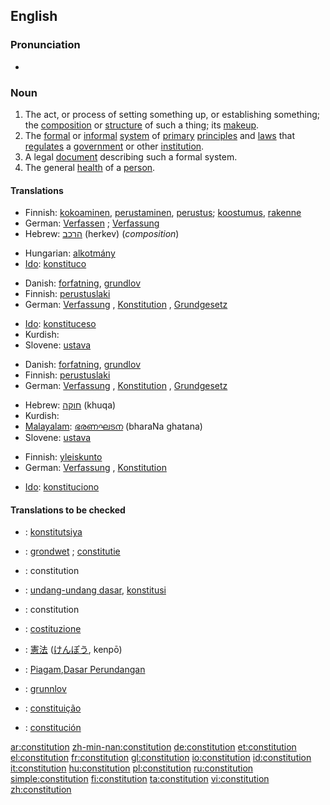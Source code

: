 ==English==

===Pronunciation===
*{{audio|en-us-constitution.ogg|Audio (US)}}

===Noun===
{{wikipedia}}
{{en-noun}}

# The act, or process of setting something up, or establishing something; the [[composition]] or [[structure]] of such a thing; its [[makeup]].
# The [[formal]] or [[informal]] [[system]] of [[primary]] [[principle]]s and [[law]]s that [[regulate]]s a [[government]] or other [[institution]].
# A legal [[document]] describing such a formal system.
# The general [[health]] of a [[person]].

====Translations====
{{trans-top|Act or process of setting something up, or establishing something; composition, structure, makeup}}
*Finnish: [[kokoaminen]], [[perustaminen]], [[perustus]]; [[koostumus]], [[rakenne]]
*German: [[Verfassen]] {{n}}; [[Verfassung]] {{f}}
*Hebrew: [[הרכב]] (herkev) (''composition'') {{m}}
{{trans-mid}}
*Hungarian: [[alkotmány]]
*[[Ido]]: [[konstituco]]
{{trans-bottom}}

{{trans-top|Formal or informal system of primary principles and laws regulating a government or other institutions}}
*Danish: [[forfatning]], [[grundlov]]
*Finnish: [[perustuslaki]]
*German: [[Verfassung]] {{f}}, [[Konstitution]] {{f}}, [[Grundgesetz]] {{f}}
{{trans-mid}}
*[[Ido]]: [[konstituceso]]
*Kurdish: {{KUchar|[[ده‌ستور]]}}
*Slovene: [[ustava]] {{f}}
{{trans-bottom}}

{{trans-top|Legal document describing such a formal system}}
*Danish: [[forfatning]], [[grundlov]]
*Finnish: [[perustuslaki]]
*German: [[Verfassung]] {{f}}, [[Konstitution]] {{f}}, [[Grundgesetz]] {{f}}
{{trans-mid}}
*Hebrew: [[חוקה]] (khuqa) {{f}}
*Kurdish: {{KUchar|[[ده‌ستور]]}}
*[[Malayalam]]: [[ഭരണഘടന]] (bharaNa ghatana)
*Slovene: [[ustava]] {{f}}
{{trans-bottom}}

{{trans-top|General health of a person}}
*Finnish: [[yleiskunto]]
*German: [[Verfassung]] {{f}}, [[Konstitution]] {{f}}
{{trans-mid}}
*[[Ido]]: [[konstituciono]]
{{trans-bottom}}

====Translations to be checked====
{{checktrans}}
{{top}}
*{{ttbc|Crimean Tatar}}: [[konstitutsiya]]
*{{ttbc|Dutch}}: [[grondwet]] {{m}}; [[constitutie]] {{f}}
*{{ttbc|French}}: constitution {{f}}
*{{ttbc|Indonesian}}: [[undang-undang dasar]], [[konstitusi]]
*{{ttbc|Interlingua}}: constitution
*{{ttbc|Italian}}: [[costituzione]]
{{mid}}
*{{ttbc|Japanese}}: [[憲法]] ([[けんぽう]], kenpō)
*{{ttbc|Malay}}: [[Piagam]],[[Dasar Perundangan]]
*{{ttbc|Norwegian}}: [[grunnlov]] {{m}}
*{{ttbc|Portuguese}}: [[constituição]] {{f}}
*{{ttbc|Spanish}}: [[constitución]] {{f}}
{{bottom}}

[[ar:constitution]]
[[zh-min-nan:constitution]]
[[de:constitution]]
[[et:constitution]]
[[el:constitution]]
[[fr:constitution]]
[[gl:constitution]]
[[io:constitution]]
[[id:constitution]]
[[it:constitution]]
[[hu:constitution]]
[[pl:constitution]]
[[ru:constitution]]
[[simple:constitution]]
[[fi:constitution]]
[[ta:constitution]]
[[vi:constitution]]
[[zh:constitution]]